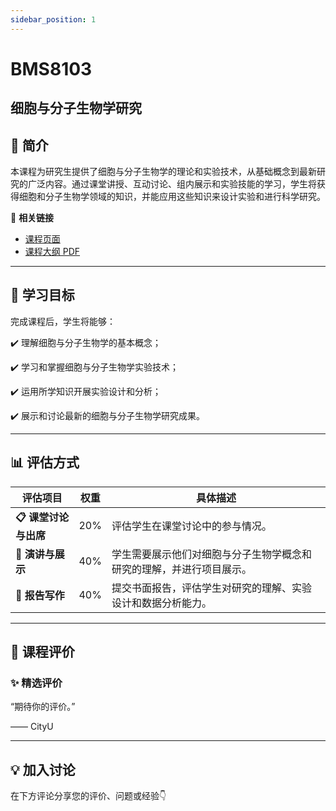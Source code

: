 ```yaml
---
sidebar_position: 1
---
```


# BMS8103
## 细胞与分子生物学研究

## **📘 简介**
本课程为研究生提供了细胞与分子生物学的理论和实验技术，从基础概念到最新研究的广泛内容。通过课堂讲授、互动讨论、组内展示和实验技能的学习，学生将获得细胞和分子生物学领域的知识，并能应用这些知识来设计实验和进行科学研究。

🔗 **相关链接**
- [课程页面](https://www.cityu.edu.hk/catalogue/pg/202425/course/BMS8103.htm)
- [课程大纲 PDF](https://www.cityu.edu.hk/catalogue/pg/202425/course/BMS8103.pdf)

---

## **🎯 学习目标**

完成课程后，学生将能够：


✔️ 理解细胞与分子生物学的基本概念；

✔️ 学习和掌握细胞与分子生物学实验技术；

✔️ 运用所学知识开展实验设计和分析；

✔️ 展示和讨论最新的细胞与分子生物学研究成果。

---

## **📊 评估方式**

| **评估项目**          | **权重** | **具体描述**                                                                                     |
|----------------------|---------|-----------------------------------------------------------------------------------------------|
| **📋 课堂讨论与出席**  | 20%     | 评估学生在课堂讨论中的参与情况。                                                               |
| **📝 演讲与展示**      | 40%     | 学生需要展示他们对细胞与分子生物学概念和研究的理解，并进行项目展示。                           |
| **📄 报告写作**        | 40%     | 提交书面报告，评估学生对研究的理解、实验设计和数据分析能力。                                    |

---

## **💬 课程评价**

### ✨ **精选评价**
<div className={commentStyles.commentBox}>
    <p className={commentStyles.commentText}>
        “期待你的评价。”
    </p>
    <p className={commentStyles.commentAuthor}>—— CityU</p>
</div>

---

## **💡 加入讨论**

在下方评论分享您的评价、问题或经验👇
<Utterances />